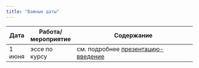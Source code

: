 ```yaml
---
title: "Важные даты"
---
```

 
Дата | Работа/мероприятие  | Содержание
-------- | -------- | --------------------------------------------------------
1 июня | эссе по курсу | см. подробнее <a href="polit_methods_intro.pdf" title=>презентацию-введение</a>